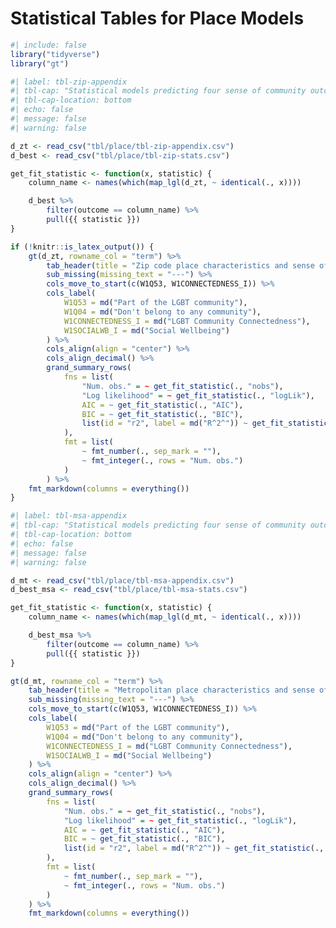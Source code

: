 # Statistical Tables for Place Models {#sec-place-app}

```r
#| include: false
library("tidyverse")
library("gt")
```

::: {.content-visible when-format="html"}
```r
#| label: tbl-zip-appendix
#| tbl-cap: "Statistical models predicting four sense of community outcomes using ZCTA-level place characteristics and individual sociodemographic controls. Estimated cutpoints for ordinal models are not shown. Data source: Generations study, wave 1 (Meyer 2020 and ICPSR) and 2015-2019 ACS (US Census Bureau). "
#| tbl-cap-location: bottom
#| echo: false
#| message: false
#| warning: false

d_zt <- read_csv("tbl/place/tbl-zip-appendix.csv")
d_best <- read_csv("tbl/place/tbl-zip-stats.csv")

get_fit_statistic <- function(x, statistic) {
    column_name <- names(which(map_lgl(d_zt, ~ identical(., x))))

    d_best %>%
        filter(outcome == column_name) %>%
        pull({{ statistic }})
}

if (!knitr::is_latex_output()) {
    gt(d_zt, rowname_col = "term") %>%
        tab_header(title = "Zip code place characteristics and sense of community") %>%
        sub_missing(missing_text = "---") %>%
        cols_move_to_start(c(W1Q53, W1CONNECTEDNESS_I)) %>%
        cols_label(
            W1Q53 = md("Part of the LGBT community"),
            W1Q04 = md("Don't belong to any community"),
            W1CONNECTEDNESS_I = md("LGBT Community Connectedness"),
            W1SOCIALWB_I = md("Social Wellbeing")
        ) %>%
        cols_align(align = "center") %>%
        cols_align_decimal() %>%
        grand_summary_rows(
            fns = list(
                "Num. obs." = ~ get_fit_statistic(., "nobs"),
                "Log likelihood" = ~ get_fit_statistic(., "logLik"),
                AIC = ~ get_fit_statistic(., "AIC"),
                BIC = ~ get_fit_statistic(., "BIC"),
                list(id = "r2", label = md("R^2^")) ~ get_fit_statistic(., "r.squared")
            ),
            fmt = list(
                ~ fmt_number(., sep_mark = ""),
                ~ fmt_integer(., rows = "Num. obs.")
            )
        ) %>%
    fmt_markdown(columns = everything())
}

```
:::

::: {.content-visible when-format="pdf"}
\hypertarget{tbl-zip-appendix}{}
\begin{small}
\begin{longtable}{l|cccc}
\caption{
{\label{tbl-zip-appendix}Zip code place characteristics and sense of community}
} \\ 
\toprule
\multicolumn{1}{l}{} & Part of the LGBT & LGBT Community & Don't belong to & Social 
\\ & community & Connectedness & any community & Wellbeing \\
\midrule
Density (linear, scaled) & 0.078 & 0.035 &  &  \\ 
 & (0.055) & (0.015) &  &  \\ 
 &  &  &  &  \\ 
Density (logged) &  &  & 0.065 & 0.087 \\ 
 &  &  & (0.067) & (0.032) \\ 
 &  &  &  &  \\ 
Percent same-sex & 16.122 & 2.322 & 12.328 & 5.875 \\ 
couple households & (5.175) & (1.415) & (5.207) & (2.342) \\ 
 &  &  &  &  \\ 
Man & -0.162 & -0.043 & -0.072 & 0.061 \\ 
(ref. woman) & (0.115) & (0.033) & (0.109) & (0.052) \\ 
 &  &  &  &  \\ 
Non-binary/genderqueer & -0.046 & 0.005 & -0.835 & -0.329 \\ 
(ref. woman) & (0.241) & (0.069) & (0.226) & (0.111) \\ 
 &  &  &  &  \\ 
Middle cohort & -0.313 & -0.108 & -0.154 & 0.008 \\ 
(ref. younger) & (0.134) & (0.038) & (0.124) & (0.061) \\ 
 &  &  &  &  \\ 
Older cohort & -0.304 & -0.135 & 0.07 & 0.026 \\ 
(ref. younger) & (0.14) & (0.039) & (0.132) & (0.063) \\ 
 &  &  &  &  \\ 
Black/African American & 0.397 & 0.115 & -0.326 & -0.332 \\ 
(ref. white) & (0.149) & (0.042) & (0.139) & (0.068) \\ 
 &  &  &  &  \\ 
Latino/Hispanic & 0.408 & 0.12 & -0.174 & -0.214 \\ 
(ref. white) & (0.136) & (0.038) & (0.126) & (0.062) \\ 
 &  &  &  &  \\ 
Bisexual & -0.797 & -0.106 & -0.228 & -0.213 \\ 
(ref. lesbian/gay) & (0.13) & (0.037) & (0.12) & (0.059) \\ 
 &  &  &  &  \\ 
Other sexual minority & -0.357 & 0.018 & 0.114 & 0.001 \\ 
identity & (0.189) & (0.054) & (0.177) & (0.086) \\ 
(ref. lesbian/gay) &  &  &  &  \\ 
Democrat & 1.212 & 0.502 & 0.323 & 0.359 \\ 
(ref. Republican) & (0.252) & (0.07) & (0.232) & (0.113) \\ 
 &  &  &  &  \\ 
Independent or other & 0.749 & 0.301 & -0.127 & 0.149 \\ 
(ref. Republican) & (0.257) & (0.072) & (0.239) & (0.116) \\ 
 &  &  &  &  \\ 
More than high school & -0.488 & -0.068 & 0.295 & 0.335 \\ 
education & (0.138) & (0.039) & (0.126) & (0.062) \\ 
(ref. high school or less) &  &  &  &  \\ 
Intercept &  & 2.665 &  & 3.963 \\ 
 &  & (0.081) &  & (0.15) \\ 
\midrule 
\midrule 
Num. obs. & $1,357$ & $1,357$ & $1,357$ & $1,357$ \\ 
Log likelihood & $-1571.14$ & $-1068.10$ & $-2524.51$ & $-1709.87$ \\ 
AIC & $3174.29$ & $2166.20$ & $5087.03$ & $3449.74$ \\ 
BIC & $3257.69$ & $2244.39$ & $5186.07$ & $3527.94$ \\ 
R\textsuperscript{2} & — & $0.10$ & — & $0.13$ \\ 
\bottomrule
\end{longtable}
\end{small}
:::

::: {.content-visible when-format="html"}
```r
#| label: tbl-msa-appendix
#| tbl-cap: "Statistical models predicting four sense of community outcomes using MSA-level place characteristics and individual sociodemographic controls. Estimated cutpoints for ordinal models are not shown. Data source: Generations study, wave 1 (Meyer 2020 and ICPSR) and 2015-2019 ACS (US Census Bureau). "
#| tbl-cap-location: bottom
#| echo: false
#| message: false
#| warning: false

d_mt <- read_csv("tbl/place/tbl-msa-appendix.csv")
d_best_msa <- read_csv("tbl/place/tbl-msa-stats.csv")

get_fit_statistic <- function(x, statistic) {
    column_name <- names(which(map_lgl(d_mt, ~ identical(., x))))

    d_best_msa %>%
        filter(outcome == column_name) %>%
        pull({{ statistic }})
}

gt(d_mt, rowname_col = "term") %>%
    tab_header(title = "Metropolitan place characteristics and sense of community") %>%
    sub_missing(missing_text = "---") %>%
    cols_move_to_start(c(W1Q53, W1CONNECTEDNESS_I)) %>%
    cols_label(
        W1Q53 = md("Part of the LGBT community"),
        W1Q04 = md("Don't belong to any community"),
        W1CONNECTEDNESS_I = md("LGBT Community Connectedness"),
        W1SOCIALWB_I = md("Social Wellbeing")
    ) %>%
    cols_align(align = "center") %>%
    cols_align_decimal() %>%
    grand_summary_rows(
        fns = list(
            "Num. obs." = ~ get_fit_statistic(., "nobs"),
            "Log likelihood" = ~ get_fit_statistic(., "logLik"),
            AIC = ~ get_fit_statistic(., "AIC"),
            BIC = ~ get_fit_statistic(., "BIC"),
            list(id = "r2", label = md("R^2^")) ~ get_fit_statistic(., "r.squared")
        ),
        fmt = list(
            ~ fmt_number(., sep_mark = ""),
            ~ fmt_integer(., rows = "Num. obs.")
        )
    ) %>%
    fmt_markdown(columns = everything())

```
:::

::: {.content-visible when-format="pdf"}
\hypertarget{tbl-msa-appendix}{}
\begin{small}
\begin{longtable}{l|cccc}
\caption{
{\label{tbl-msa-appendix}Metropolitan place characteristics and sense of community}
} \\ 
\toprule
\multicolumn{1}{l}{} & Part of the LGBT & LGBT Community & Don't belong to & Social 
\\ & community & Connectedness & any community & Wellbeing \\
\midrule
Density (linear, scaled) & 0.058 & 0.024 &  &  \\ 
 & (0.055) & (0.016) &  &  \\ 
 &  &  &  &  \\ 
Density (logged) &  &  & 0.184 & 0.084 \\ 
 &  &  & (0.132) & (0.062) \\ 
 &  &  &  &  \\ 
Percent same-sex & 16.097 & -7.048 & 35.908 & 27.631 \\ 
couple households & (24.351) & (6.986) & (24.688) & (11.654) \\ 
 &  &  &  &  \\ 
Man & -0.139 & -0.027 & -0.135 & 0.063 \\ 
(ref. woman) & (0.122) & (0.035) & (0.116) & (0.055) \\ 
 &  &  &  &  \\ 
Non-binary/genderqueer & 0.001 & 0.018 & -0.725 & -0.316 \\ 
(ref. woman) & (0.256) & (0.074) & (0.239) & (0.117) \\ 
 &  &  &  &  \\ 
Middle cohort & -0.244 & -0.1 & -0.088 & 0.025 \\ 
(ref. younger) & (0.141) & (0.041) & (0.131) & (0.064) \\ 
 &  &  &  &  \\ 
Older cohort & -0.255 & -0.131 & 0.111 & 0.04 \\ 
(ref. younger) & (0.15) & (0.043) & (0.142) & (0.067) \\ 
 &  &  &  &  \\ 
Black/African American & 0.45 & 0.126 & -0.212 & -0.282 \\ 
(ref. white) & (0.156) & (0.044) & (0.145) & (0.07) \\ 
 &  &  &  &  \\ 
Latino/Hispanic & 0.411 & 0.12 & -0.159 & -0.216 \\ 
(ref. white) & (0.143) & (0.041) & (0.132) & (0.064) \\ 
 &  &  &  &  \\ 
Bisexual & -0.855 & -0.117 & -0.324 & -0.236 \\ 
(ref. lesbian/gay) & (0.139) & (0.04) & (0.13) & (0.063) \\ 
 &  &  &  &  \\ 
Other sexual minority & -0.35 & 0.024 & -0.017 & -0.034 \\ 
identity & (0.202) & (0.058) & (0.189) & (0.091) \\ 
(ref. lesbian/gay) &  &  &  &  \\ 
Democrat & 1.265 & 0.518 & 0.412 & 0.449 \\ 
(ref. Republican) & (0.268) & (0.075) & (0.246) & (0.119) \\ 
 &  &  &  &  \\ 
Independent or other & 0.738 & 0.301 & -0.045 & 0.254 \\ 
(ref. Republican) & (0.274) & (0.077) & (0.253) & (0.122) \\ 
 &  &  &  &  \\ 
More than high school & -0.45 & -0.052 & 0.282 & 0.351 \\ 
education & (0.148) & (0.042) & (0.134) & (0.066) \\ 
(ref. high school or less) &  &  &  &  \\ 
Intercept &  & 2.715 &  & 3.682 \\ 
 &  & (0.103) &  & (0.219) \\ 
\midrule 
\midrule 
Num. obs. & $1,209$ & $1,209$ & $1,209$ & $1,209$ \\ 
Log likelihood & $-1396.78$ & $-961.00$ & $-2248.87$ & $-1510.11$ \\ 
AIC & $2825.55$ & $1952.00$ & $4535.75$ & $3050.22$ \\ 
BIC & $2907.11$ & $2028.47$ & $4632.60$ & $3126.68$ \\ 
R\textsuperscript{2} & — & $0.09$ & — & $0.12$ \\ 
\bottomrule
\end{longtable}
\end{small}
:::
